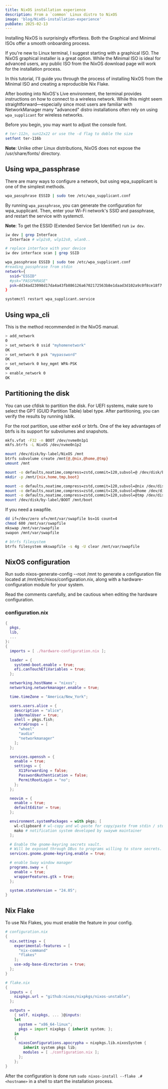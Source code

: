 ```yaml
---
title: NixOS installation experience
description: From a `common` Linux distro to NixOS
image: 'blog/NixOS-installation-experience'
pubDate: 2025-02-13
---
```


Installing NixOS is surprisingly effortless. Both the Graphical and Minimal
ISOs offer a smooth onboarding process.

If you're new to Linux terminal, I suggest starting with a graphical ISO.
The NixOS graphical installer is a great option. While the Minimal ISO is
ideal for advanced users, any public ISO from the NixOS download page will
work for the installation process.

In this tutorial, I'll guide you through the process of installing NixOS
from the Minimal ISO and creating a reproducible Nix Flake.

After booting into NixOS's Live environment, the terminal provides
instructions on how to connect to a wireless network. While this might
seem straightforward—especially since most users are familiar with
NetworkManager many "advanced" distro installations often rely on using
`wpa_supplicant` for wireless networks.

Before you begin, you may want to adjust the console font.

```sh
# ter-112n, sun12x22 or use the -d flag to doble the size
setfont ter-116b
```

**Note**: Unlike other Linux distributions, NixOS does not expose the
/usr/share/fonts/ directory.

## Using wpa_passphrase

There are many ways to configure a network, but using wpa_supplicant is
one of the simplest methods.

```sh
wpa_passphrase ESSID | sudo tee /etc/wpa_supplicant.conf
```

By running `wpa_passphrase`, you can generate the configuration for
wpa_supplicant. Then, enter your Wi-Fi network's SSID and passphrase,
and restart the service with systemctl.

**Note**: To get the ESSID (Extended Service Set Identifier) run `iw dev`.

```sh
iw dev | grep Interface
  Interface # wlp2s0, wlp12s0, wlan0..

# replace interface with your device
iw dev interface scan | grep SSID

wpa_passphrase ESSID | sudo tee /etc/wpa_supplicant.conf
#reading_passphrase from stdin
network={
  ssid="ESSID"
  #psk="PASSPHRASE"
  psk=dd34ad23098d17da4a43fb886126a6702172563b8e1daad3d102a9c0f8ce18f7
}

systemctl restart wpa_supplicant.service
```

## Using wpa_cli

This is the method recommended in the NixOS manual.

```sh
> add_network
0
> set_network 0 ssid "myhomenetwork"
OK
> set_network 0 psk "mypassword"
OK
> set_network 0 key_mgmt WPA-PSK
OK
> enable_network 0
OK
```

## Partitioning the disk

You can use cfdisk to partition the disk. For UEFI systems, make sure to select
the GPT (GUID Partition Table) label type. After partitioning, you can verify
the results by running lsblk.

For the root partition, use either ext4 or btrfs. One of the key advantages of
btrfs is its support for subvolumes and snapshots.

```sh
mkfs.vfat -F32 -n BOOT /dev/nvme0n1p1
mkfs.btrfs -L NixOS /dev/nvme0n1p2

mount /dev/disk/by-label/NixOS /mnt
btrfs subvolume create /mnt{@,@nix,@home,@tmp}
umount /mnt

mount -o defaults,noatime,compress=zstd,commit=120,subvol=@ /dev/disk/by-label/NixOS /mnt
mkdir -p /mnt/{nix,home,tmp,boot}

mount -o defaults,noatime,compress=zstd,commit=120,subvol=@nix /dev/disk/by-label/NixOS /mnt/nix
mount -o defaults,noatime,compress=zstd,commit=120,subvol=@home /dev/disk/by-label/NixOS /mnt/home
mount -o defaults,noatime,compress=zstd,commit=120,subvol=@tmp /dev/disk/by-label/NixOS /mnt/tmp
mount /dev/disk/by-label/BOOT /mnt/boot
```

If you need a swapfile.

```sh
dd if=/dev/zero of=/mnt/var/swapfile bs=1G count=4
chmod 600 /mnt/var/swapfile
mkswap /mnt/var/swapfile
swapon /mnt/var/swapfile

# btrfs filesystem
btrfs filesystem mkswapfile -s 4g -U clear /mnt/var/swapfile
```

## NixOS configuration

Run sudo nixos-generate-config --root /mnt to generate a configuration file
located at /mnt/etc/nixos/configuration.nix, along with a
hardware-configuration module for your system.

Read the comments carefully, and be cautious when editing the
hardware configuration.

### configuration.nix

```nix
{
  pkgs,
  lib,
  ...
}:
{
  imports = [ ./hardware-configuration.nix ];

  loader = {
    systemd-boot.enable = true;
    efi.canTouchEfiVariables = true;
  };

  networking.hostName = "nixos";
  networking.networkmanager.enable = true;

  time.timeZone = "America/New_York";

  users.users.alice = {
    description = "alice";
    isNormalUser = true;
    shell = pkgs.fish;
    extraGroups = [
      "wheel"
      "audio"
      "networkmanager"
    ];
  };

  services.openssh = {
    enable = true;
    settings = {
      X11Forwarding = false;
      PasswordAuthentication = false;
      PermitRootLogin = "no";
    };
  };

  neovim = {
    enable = true;
    defaultEditor = true;
  };

  environment.systemPackages = with pkgs; [
    wl-clipboard # wl-copy and wl-paste for copy/paste from stdin / stdout
    mako # notification system developed by swaywm maintainer
  ];

  # Enable the gnome-keyring secrets vault.
  # Will be exposed through DBus to programs willing to store secrets.
  services.gnome.gnome-keyring.enable = true;

  # enable Sway window manager
  programs.sway = {
    enable = true;
    wrapperFeatures.gtk = true;
  };

  system.stateVersion = "24.05";
}
```

## Nix Flake

To use Nix Flakes, you must enable the feature in your config.

```nix
# configuration.nix
{
  nix.settings = {
    experimental-features = [
      "nix-command"
      "flakes"
    ];
    use-xdg-base-directories = true;
  };
}
```

```nix
# flake.nix
{
  inputs = {
    nixpkgs.url = "github:nixos/nixpkgs/nixos-unstable";
  };

  outputs =
    { self, nixpkgs, ... }@inputs:
    let
      system = "x86_64-linux";
      pkgs = import nixpkgs { inherit system; };
    in
    {
      nixosConfigurations.apocrypha = nixpkgs.lib.nixosSystem {
        inherit system pkgs lib;
        modules = [ ./configuration.nix ];
      };
    };
}
```

After the configuration is done run `sudo nixos-install --flake .#<hostname>`
in a shell to start the installation process.

